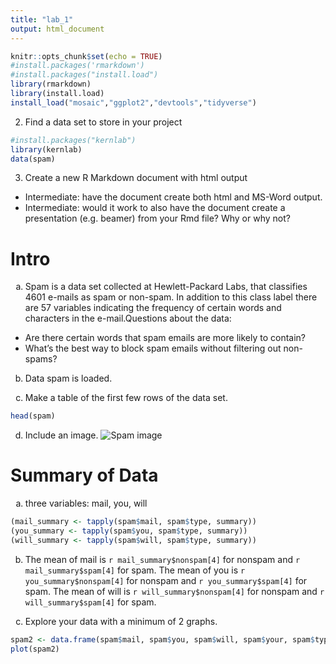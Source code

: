 ```yaml
---
title: "lab_1"
output: html_document
---
```



```r
knitr::opts_chunk$set(echo = TRUE)
#install.packages('rmarkdown')
#install.packages("install.load")
library(rmarkdown)
library(install.load)
install_load("mosaic","ggplot2","devtools","tidyverse")
```

2. Find a data set to store in your project
```r
#install.packages("kernlab")
library(kernlab)
data(spam)
```

3.	Create a new R Markdown document with html output 
  + Intermediate: have the document create both html and MS-Word output.
  + Intermediate: would it work to also have the document create a presentation (e.g. beamer) from your Rmd file? Why or why not?  

# Intro
a. Spam is a data set collected at Hewlett-Packard Labs, that classifies 4601 e-mails as spam or non-spam. In addition to this class label there are 57 variables indicating the frequency of certain words and characters in the e-mail.Questions about the data:
* Are there certain words that spam emails are more likely to contain?
* What's the best way to block spam emails without filtering out non-spams?

b. Data spam is loaded.

c. Make a table of the first few rows of the data set.
```r
head(spam)
```

d. Include an image.
![Spam image](https://images.techhive.com/images/article/2016/06/spam_email_screen_stock-100664936-large.jpg)

# Summary of Data
a. three variables: mail, you, will
```r
(mail_summary <- tapply(spam$mail, spam$type, summary))
(you_summary <- tapply(spam$you, spam$type, summary))
(will_summary <- tapply(spam$will, spam$type, summary))
```

b. The mean of mail is `r mail_summary$nonspam[4]` for nonspam and `r mail_summary$spam[4]` for spam. The mean of you is `r you_summary$nonspam[4]` for nonspam and `r you_summary$spam[4]` for spam. The mean of will is `r will_summary$nonspam[4]` for nonspam and `r will_summary$spam[4]` for spam.

c. Explore your data with a minimum of 2 graphs.
```r
spam2 <- data.frame(spam$mail, spam$you, spam$will, spam$your, spam$type, spam$our)
plot(spam2)

```




